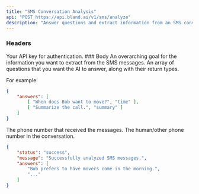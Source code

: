 ```yaml
---
title: "SMS Conversation Analysis"
api: "POST https://api.bland.ai/v1/sms/analyze"
description: "Answer questions and extract information from an SMS conversation."
---
```


### Headers

<ParamField header="authorization" type="string" required>
  Your API key for authentication.
</ParamField>
### Body


<ParamField body="goal" type="string" required>
An overarching goal for the information you want to extract from the SMS messages.
</ParamField>

<ParamField body="answers" type="answers" required>
An array of questions that you want the AI to answer, along with their return types.

For example:
```json
{
    "answers": [
        [ "When does Bob want to move?", "time" ],
        [ "Summarize the call.", "summary" ]
    ]
}
```

<ParamField body="to" type="string" required>
The phone number that received the messages.
</ParamField>

<ParamField body="from" type="string" required>
The human/other phone number in the conversation.
</ParamField>

<ResponseExample>

```json Response
{
    "status": "success",
    "message": "Successfully analyzed SMS messages.",
    "answers": [
        "Bob prefers to have movers come in the morning.",
        "..."
    ]
}
```

</ResponseExample>
